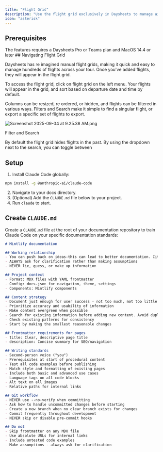 ```yaml
---
title: "Flight Grid"
description: "Use the flight grid exclusively in Daysheets to manage air travel for your tour.  The guide below will walk you through the various ways to use the flight grid to maximize efficiency.  "
icon: "asterisk"
---
```


## Prerequisites

<Note>
  The features requires a Daysheets Pro or Teams plan and MacOS 14.4 or later
</Note>

<Panel>
## Navigating Flight Grid

Daysheets has re imagined manual flight grids, making it quick and easy to manage hundreds of flights across your tour. Once you've added flights, they will appear in the flight grid. 

To access the flight grid, click on flight grid on the left menu. Your flights will appear in the grid, and sort based on departure date and time by default. 

Columns can be resized, re ordered, or hidden, and flights can be filtered in various ways. Filters and Search make it simple to find a singular flight, or export a specific set of flights to export. 
</Panel>

<Frame>
  <img
    src="/images/Screenshot2025-09-04at9.25.38AM.png"
    alt="Screenshot 2025-09-04 at 9.25.38 AM.png"
    className="mx-auto"
    style={{ width:"100%" }}
  />
</Frame>

Filter and Search 

By default the flight grid hides flights in the past. By using the dropdown next to the search, you can toggle between 

## Setup

1. Install Claude Code globally:

```bash
npm install -g @anthropic-ai/claude-code
```

2. Navigate to your docs directory.
3. (Optional) Add the `CLAUDE.md` file below to your project.
4. Run `claude` to start.

## Create `CLAUDE.md`

Create a `CLAUDE.md` file at the root of your documentation repository to train Claude Code on your specific documentation standards:

```markdown
# Mintlify documentation

## Working relationship
- You can push back on ideas-this can lead to better documentation. Cite sources and explain your reasoning when you do so
- ALWAYS ask for clarification rather than making assumptions
- NEVER lie, guess, or make up information

## Project context
- Format: MDX files with YAML frontmatter
- Config: docs.json for navigation, theme, settings
- Components: Mintlify components

## Content strategy
- Document just enough for user success - not too much, not too little
- Prioritize accuracy and usability of information
- Make content evergreen when possible
- Search for existing information before adding new content. Avoid duplication unless it is done for a strategic reason
- Check existing patterns for consistency
- Start by making the smallest reasonable changes

## Frontmatter requirements for pages
- title: Clear, descriptive page title
- description: Concise summary for SEO/navigation

## Writing standards
- Second-person voice ("you")
- Prerequisites at start of procedural content
- Test all code examples before publishing
- Match style and formatting of existing pages
- Include both basic and advanced use cases
- Language tags on all code blocks
- Alt text on all images
- Relative paths for internal links

## Git workflow
- NEVER use --no-verify when committing
- Ask how to handle uncommitted changes before starting
- Create a new branch when no clear branch exists for changes
- Commit frequently throughout development
- NEVER skip or disable pre-commit hooks

## Do not
- Skip frontmatter on any MDX file
- Use absolute URLs for internal links
- Include untested code examples
- Make assumptions - always ask for clarification
```